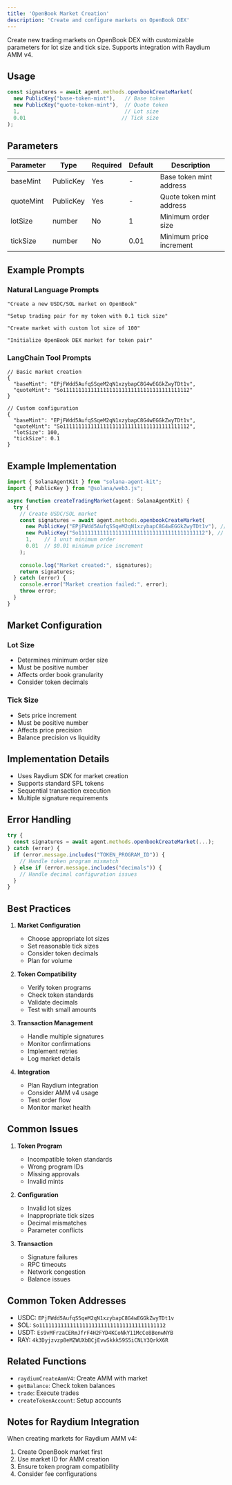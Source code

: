 ```yaml
---
title: 'OpenBook Market Creation'
description: 'Create and configure markets on OpenBook DEX'
---
```


Create new trading markets on OpenBook DEX with customizable parameters for lot size and tick size. Supports integration with Raydium AMM v4.

## Usage

```typescript
const signatures = await agent.methods.openbookCreateMarket(
  new PublicKey("base-token-mint"),   // Base token
  new PublicKey("quote-token-mint"),  // Quote token
  1,                                  // Lot size
  0.01                               // Tick size
);
```

## Parameters

| Parameter | Type | Required | Default | Description |
| --------- | ---- | -------- | ------- | ----------- |
| baseMint | PublicKey | Yes | - | Base token mint address |
| quoteMint | PublicKey | Yes | - | Quote token mint address |
| lotSize | number | No | 1 | Minimum order size |
| tickSize | number | No | 0.01 | Minimum price increment |

## Example Prompts

### Natural Language Prompts
```text
"Create a new USDC/SOL market on OpenBook"

"Setup trading pair for my token with 0.1 tick size"

"Create market with custom lot size of 100"

"Initialize OpenBook DEX market for token pair"
```

### LangChain Tool Prompts
```text
// Basic market creation
{
  "baseMint": "EPjFWdd5AufqSSqeM2qN1xzybapC8G4wEGGkZwyTDt1v",
  "quoteMint": "So11111111111111111111111111111111111111112"
}

// Custom configuration
{
  "baseMint": "EPjFWdd5AufqSSqeM2qN1xzybapC8G4wEGGkZwyTDt1v",
  "quoteMint": "So11111111111111111111111111111111111111112",
  "lotSize": 100,
  "tickSize": 0.1
}
```

## Example Implementation

```typescript
import { SolanaAgentKit } from "solana-agent-kit";
import { PublicKey } from "@solana/web3.js";

async function createTradingMarket(agent: SolanaAgentKit) {
  try {
    // Create USDC/SOL market
    const signatures = await agent.methods.openbookCreateMarket(
      new PublicKey("EPjFWdd5AufqSSqeM2qN1xzybapC8G4wEGGkZwyTDt1v"), // USDC
      new PublicKey("So11111111111111111111111111111111111111112"), // SOL
      1,    // 1 unit minimum order
      0.01  // $0.01 minimum price increment
    );
    
    console.log("Market created:", signatures);
    return signatures;
  } catch (error) {
    console.error("Market creation failed:", error);
    throw error;
  }
}
```

## Market Configuration

### Lot Size
- Determines minimum order size
- Must be positive number
- Affects order book granularity
- Consider token decimals

### Tick Size
- Sets price increment
- Must be positive number
- Affects price precision
- Balance precision vs liquidity

## Implementation Details

- Uses Raydium SDK for market creation
- Supports standard SPL tokens
- Sequential transaction execution
- Multiple signature requirements

## Error Handling

```typescript
try {
  const signatures = await agent.methods.openbookCreateMarket(...);
} catch (error) {
  if (error.message.includes("TOKEN_PROGRAM_ID")) {
    // Handle token program mismatch
  } else if (error.message.includes("decimals")) {
    // Handle decimal configuration issues
  }
}
```

## Best Practices

1. **Market Configuration**
   - Choose appropriate lot sizes
   - Set reasonable tick sizes
   - Consider token decimals
   - Plan for volume

2. **Token Compatibility**
   - Verify token programs
   - Check token standards
   - Validate decimals
   - Test with small amounts

3. **Transaction Management**
   - Handle multiple signatures
   - Monitor confirmations
   - Implement retries
   - Log market details

4. **Integration**
   - Plan Raydium integration
   - Consider AMM v4 usage
   - Test order flow
   - Monitor market health

## Common Issues

1. **Token Program**
   - Incompatible token standards
   - Wrong program IDs
   - Missing approvals
   - Invalid mints

2. **Configuration**
   - Invalid lot sizes
   - Inappropriate tick sizes
   - Decimal mismatches
   - Parameter conflicts

3. **Transaction**
   - Signature failures
   - RPC timeouts
   - Network congestion
   - Balance issues

## Common Token Addresses

- USDC: `EPjFWdd5AufqSSqeM2qN1xzybapC8G4wEGGkZwyTDt1v`
- SOL: `So11111111111111111111111111111111111111112`
- USDT: `Es9vMFrzaCERmJfrF4H2FYD4KCoNkY11McCe8BenwNYB`
- RAY: `4k3Dyjzvzp8eMZWUXbBCjEvwSkkk59S5iCNLY3QrkX6R`

## Related Functions

- `raydiumCreateAmmV4`: Create AMM with market
- `getBalance`: Check token balances
- `trade`: Execute trades
- `createTokenAccount`: Setup accounts

## Notes for Raydium Integration

When creating markets for Raydium AMM v4:
1. Create OpenBook market first
2. Use market ID for AMM creation
3. Ensure token program compatibility
4. Consider fee configurations